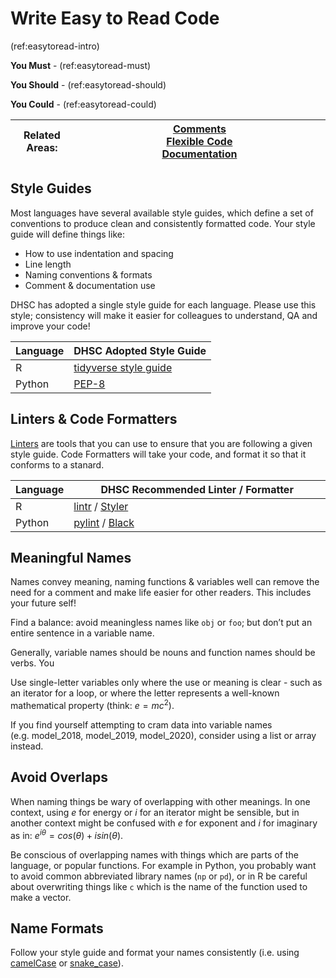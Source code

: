 # Write Easy to Read Code {#easy_to_read}

(ref:easytoread-intro)

**You Must** - (ref:easytoread-must)

**You Should** - (ref:easytoread-should)

**You Could** - (ref:easytoread-could)

|Related Areas: 	| [Comments](#comments) <br> [Flexible Code](#flexible_code) <br> [Documentation](#documentation)  |
|---------------	|------------------------------------------------------------|

## Style Guides {#style_guides}
Most languages have several available style guides, which define a set of conventions to produce clean and consistently formatted code. Your style guide will define things like:

* How to use indentation and spacing
* Line length 
* Naming conventions & formats
* Comment & documentation use

DHSC has adopted a single style guide for each language.
Please use this style; consistency will make it easier for colleagues to understand, QA and improve your code!

| Language | DHSC Adopted Style Guide                              |
|----------|-------------------------------------------------------|
| R        | [tidyverse style guide](https://style.tidyverse.org/) |
| Python   |    [PEP-8](https://www.python.org/dev/peps/pep-0008/) |

## Linters & Code Formatters {#linters}
[Linters](https://en.wikipedia.org/wiki/Lint_%28software%29) are tools that you can use to ensure that you are following a given style guide. Code Formatters will take your code, and format it so that it conforms to a stanard.

| Language | DHSC Recommended Linter / Formatter                   |
|----------|-------------------------------------------------------|
| R        |  [lintr](https://github.com/jimhester/lintr) / [Styler](http://styler.r-lib.org/) |
| Python   |  [pylint](https://www.pylint.org/) / [Black](https://pypi.org/project/black/) |


## Meaningful Names {#meaningful_names}
Names convey meaning, naming functions & variables well can remove the need for
a comment and make life easier for other readers. This includes your future self!

Find a balance: avoid meaningless names like `obj` or `foo`; but don't put an entire sentence in a variable name.

Generally, variable names should be nouns and function names should be verbs. You 

Use single-letter variables only where the use or meaning is clear - such as an iterator for a loop,
or where the letter represents a well-known mathematical property (think: $e = mc^2$).

If you find yourself attempting to cram data into variable names (e.g. model_2018, model_2019, model_2020), consider using a list or array instead.

## Avoid Overlaps {#dont_overlap}
When naming things be wary of overlapping with other meanings. In one context, using $e$ for energy or $i$ for an iterator might be sensible, but in another context might be confused with $e$ for exponent and $i$ for imaginary as in: $e^{iθ} = cos(θ) + i sin(θ)$.

Be conscious of overlapping names with things which are parts of the language, or popular functions. 
For example in Python, you probably want to avoid common abbreviated library names (`np` or `pd`), or in R be careful about overwriting things like `c` which is the name of the function used to make a vector.

## Name Formats {#name_formats}
Follow your style guide and format your names consistently (i.e. using [camelCase](https://en.wikipedia.org/wiki/Camel_case) or [snake_case](https://en.wikipedia.org/wiki/Snake_case)).

